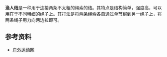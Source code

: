 {{Knot-details
| name=急急急

| image= Spierenstich.jpg
| names=英式结、英人结、拖曳结、水人结
| type= 绳结
| strength= 
 
| origin= 
| related= [[反手结|反手结]]、[[双渔人结|双渔人结]]
| releasing= 
| uses= 连接两条不太粗的绳索
| caveat= 
}}
'''渔人结'''是一种用于连接两条不太粗的绳索的结。其特点是结构简单，强度高，可以用在于不同粗细的绳子上。其打法是将两条绳索各自通过[[单节|单节]]绑到另一绳子上，将两条绳子用力向两边拉即可。

==参考资料==
*[http://www.iouter.com/n31945c251p10.aspx 户外运动网] {{Wayback|url=http://www.iouter.com/n31945c251p10.aspx |date=20200224143432 }}